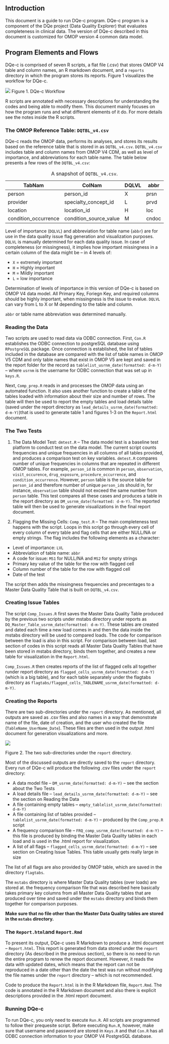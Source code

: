 ## Introduction
This document is a guide to run DQe-c program. DQe-c program is a component of the DQe project (Data Quality Explorer) that evaluates completeness in clinical data. The version of DQe-c described in this document is customized for OMOP version 4 common data model.

## Program Elements and Flows
DQe-c is comprised of seven R scripts, a flat file (.csv) that stores OMOP V4 table and column names, an R markdown document, and a `reports` directory in which the program stores its reports. Figure 1 visualizes the workflow for DQe-c.  


![](gitfigs/DQe-c_flow.png)
Figure 1. DQe-c Workflow

R scripts are annotated with necessary descriptions for understanding the codes and being able to modify them. This document mainly focuses on how the program runs and what different elements of it do. For more details see the notes inside the R scripts.

### The OMOP Reference Table: `DQTBL_v4.csv`
DQe-c reads the OMOP data, performs its analyses, and stores its results based on the reference table that is stored in as `DQTBL_v4.csv`.
`DQTBL_v4.csv` includes table and column names from OMOP V4 CDM, as well as level of importance, and abbreviations for each table name.
The table below presents a few rows of the `DQTBL_v4.csv`:

TabNam | ColNam | DQLVL | abbr
------ | ------ | ----- | ----
person | person_id | X | prsn
provider |	specialty_concept_id | L	| prvd
location |	location_id	| H |	loc
condition_occurrence |	condition_source_value	| M	| cndoc

Table:  A snapshot of `DQTBL_v4.csv`.

Level of importance (`DQLVL`) and abbreviation for table name (`abbr`) are for use in the data quality issue flag generation and visualization purposes. `DQLVL` is manually determined for each data quality issue. In case of completeness (or missingness), it implies how important missingness in a certain column of the data might be -- in 4 levels of:

  * `X` = extremely important
  * `H` = Highly important
  * `M` = Mildly important
  * `L` = low importance
  
Determination of levels of importance in this version of DQe-c is based on OMOP V4 data model. All Primary Key, Foriegn Key, and required columns should be highly important, when missingness is the issue to evalue.  `DQLVL` can vary from L to X or M depending to the table and column. 

`abbr` or table name abbreviation was determined manually.

### Reading the Data

Two scripts are used to read data via ODBC connection. First, `Con.R` establishes the ODBC connection to postgreSQL database using `RPostgreSQL` package. Once connection is established, the list of tables included in the database are compared with the list of table names in OMOP V5 CDM and only table names that exist in OMOP V5 are kept and saved in the report folder for the record as `tablelist_usrnm_date(formatted: d-m-Y)` -- where `usrnm` is the username for ODBC connection that was set up in `keys.R`.

Next, `Comp_prep.R` reads in and processes the OMOP data using an automated function. It also uses another function to create a table of the tables loaded with information about their size and number of rows. The table will then be used to report the empty tables and load details table (saved under the report directory as `lead_details_usrnm_date(formatted: d-m-Y)`)that is used to generate table 1 and figures 1-3 on the `Report.html` document.  

### The Two Tests
1. The Data Model Test: `dmtest.R` -- 
The data model test is a baseline test platform to conduct test on the data model. The current script counts frequencies and unique frequencies in all columns of all tables provided, and produces a comparison test on key variables. `dmtest.R` compares number of unique frequencies in columns that are repeated in different OMOP tables. For example, `person_id` is common in `person`, `observation`, `visit_occurence`, `drug_exposure`, `procedure_occurrence`, and `condition_occurrence`. However, `person` table is the source table for `person_id` and therefore number of unique `person_id`s should in, for instance, `observation` table should not exceed the same number from `person` table. This test compares all these cases and produces a table in the report directory as `DM_usrnm_date(formatted: d-m-Y)`. The reported table will then be used to generate visualizations in the final report document.

2. Flagging the Missing Cells: `Comp_test.R` -- 
The main completeness test happens with the script. Loops in this script go through every cell of every column of every table and flag cells that are either NULL/NA or empty strings. The flag includes the following elements as a character:

* Level of importance: `LVL`
* Abbreviation of table name: `abbr`
* A code for issue: `MS1` for NULL/NA and `MS2` for smpty strings
* Primary key value of the table for the row with flagged cell
* Column number of the table for the row with flagged cell
* Date of the test

The script then adds the missingness frequencies and precentages to a Master Data Quality Table that is built on `DQTBL_v4.csv`.

### Creating Issue Tables
The script `Comp_Issues.R` first saves the Master Data Quality Table produced by the previous two scripts under mstabs directory under reports as `DQ_Master_Table_usrnm_date(formatted: d-m-Y)`. These tables are created and dated each time a new load comes in and then the data inside the mstabs directory will be used to compared loads. The code for comparison between the load is also in this script. For comparison between load, last section of codes in this script reads all Master Data Quality Tables that have been stored in mstabs directory, binds them together, and creates a new table for visualization in the `Report.html`.

`Comp_Issues.R` then creates reports of the list of flagged cells all together runder report directory as `flagged_cells_usrnm_date(formatted: d-m-Y)` (which is a big table), and for each table separately under the flagtabs directory as `flagtabs/flagged_cells_TABLENAME_usrnm_date(formatted: d-m-Y)`.

### Creating the Reports
There are two sub-directories under the `report` directory. As mentioned, all outputs are saved as .csv files and also names in a way that demonstrate name of the file, date of creation, and the user who created the file (`TableName_UserName_Date`). These files are then used in the output .html document for generation visualizations and more. 

![](gitfigs/reports.png)

Figure 2. The two sub-directories under the `report` directory.

Most of the discussed outputs are directly saved to the `report` directory. Every run of DQe-c will produce the following .csv files under the `report` directory:

* A data model file -- `DM_usrnm_date(formatted: d-m-Y)`  -- see the section about the Two Tests
* A load details file -- `lead_details_usrnm_date(formatted: d-m-Y)` -- see the section on Reading the Data 
* A file containing empty tables -- `empty_tablelist_usrnm_date(formatted: d-m-Y)`
* A file containing list of tables provided -- `tablelist_usrnm_date(formatted: d-m-Y)` -- produced by the `Comp_prep.R` script
* A frequency comparison file -- `FRQ_comp_usrnm_date(formatted: d-m-Y)` -- this file is produced by binding the Master Data Quality tables in each load and is used in the .html report for visualization.
* A list of all flags -- `flagged_cells_usrnm_date(formatted: d-m-Y)` -- see section on Creating Issue Tables. This table usually gets really large in size

The list of all flags are also provided by OMOP table, which are saved in the directory `flagtabs`.

The `mstabs` directory is where Master Data Quality tables (over loads) are stored at. the frequency comparison file that was described here basically takes primary key columns from all Master Data Quality tables that are produced over time and saved under the `mstabs` directory and binds them together for comparison purposes. 

**Make sure that no file other than the Master Data Quality tables are stored in the `mstabs` directory.**

### The `Report.html`and `Report.Rmd`

To present its output, DQe-c uses R Markdown to produce a .html document -- `Report.html`. This report is generated from data stored under the `report` directory (As described in the previous section), so there is no need to run the entire program to renew the report document. However, it reads the data with updated dates, which means that the report can not be reproduced in a date other than the date the test was run without modifying the file names under the `report` directory -- which is not recommended.

Code to produce the `Report.html` is in the R Markdown file, `Report.Rmd`. The code is annotated in the R Markdown document and also there is explicit descriptions provided in the .html report document.

### Running DQe-c
To run DQe-c, you only need to execute `Run.R`. All scripts are programmed to follow their prequesite script. Before executing `Run.R`, however, make sure that username and password are stored in `Keys.R` and that `Con.R` has all ODBC connection information to your OMOP V4 PostgreSQL database.
